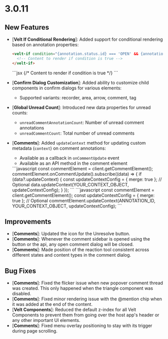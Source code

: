 # 3.0.11

## New Features
- [**Velt If Conditional Rendering**]: Added support for conditional rendering based on annotation properties:
  <Tabs>
  <Tab title="HTML">
  ```html
  <velt-if condition="{annotation.status.id} === 'OPEN' && {annotation.comments.length} === 3">
    <!-- Content to render if condition is true -->
  </velt-if>
  ```
  </Tab>
  <Tab title="React">
  ```jsx
  <VeltIf condition="{annotation.status.id} === 'OPEN' && {annotation.comments.length} === 3">
    {/* Content to render if condition is true */}
  </VeltIf>
  ```
  </Tab>
  </Tabs>

- [**Confirm Dialog Customization**]: Added ability to customize child components in confirm dialogs for various elements:
  - Supported variants: recorder, area, arrow, comment, tag

- [**Global Unread Count**]: Introduced new data properties for unread counts:
  - `unreadCommentAnnotationCount`: Number of unread comment annotations
  - `unreadCommentCount`: Total number of unread comments

- [**Comments**]: Added `updateContext` method for updating custom metadata (`context`) on comment annotations:
  - Available as a callback in `onCommentUpdate` event
  - Available as an API method in the comment element

  <Tabs>
  <Tab title="onCommentUpdate Event">
  ```javascript
  const commentElement = client.getCommentElement();
  commentElement.onCommentUpdate().subscribe((data) => {
    if (data?.updateContext) {
      const updateContextConfig = { merge: true }; // Optional
      data.updateContext(YOUR_CONTEXT_OBJECT, updateContextConfig);
    }
  });
  ```
  </Tab>
  <Tab title="API Method">
  ```javascript
  const commentElement = client.getCommentElement();
  const updateContextConfig = { merge: true }; // Optional
  commentElement.updateContext(ANNOTATION_ID, YOUR_CONTEXT_OBJECT, updateContextConfig);
  ```
  </Tab>
  </Tabs>

## Improvements
- [**Comments**]: Updated the icon for the Unresolve button.
- [**Comments**]: Whenever the comment sidebar is opened using the button or the api, any open comment dialog will be closed.
- [**Comments**]: Made position of the reaction tool consistent across different states and content types in the comment dialog.

## Bug Fixes
- [**Comments**]: Fixed the flicker issue when new popover comment thread was created. This only happened when the triangle component was disabled.
- [**Comments**]: Fixed minor rendering issue with the @mention chip when it was added at the end of the content.
- [**Velt Components**]: Reduced the default z-index for all Velt Components to prevent them from going over the host app's header or any other important UI elements.
- [**Comments**]: Fixed menu overlay positioning to stay with its trigger during page scrolling.